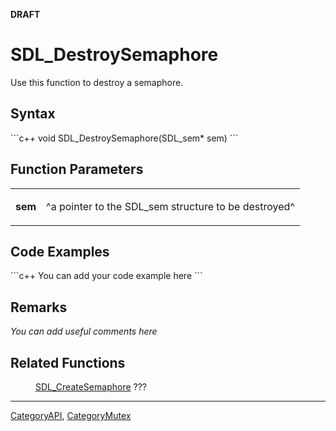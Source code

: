 <!-- pragma section-numbers off -->
<!-- pragma disable-camelcase -->
'''DRAFT'''

= SDL_DestroySemaphore =
Use this function to destroy a semaphore.


== Syntax ==
```c++
void SDL_DestroySemaphore(SDL_sem* sem)
```

== Function Parameters ==
{|
|'''sem'''
|^a pointer to the SDL_sem structure to be destroyed^
|}

== Code Examples ==
```c++
You can add your code example here
```

== Remarks ==
''You can add useful comments here''

== Related Functions ==
:[[SDL_CreateSemaphore]] ???

----
[[CategoryAPI]], [[CategoryMutex]]

